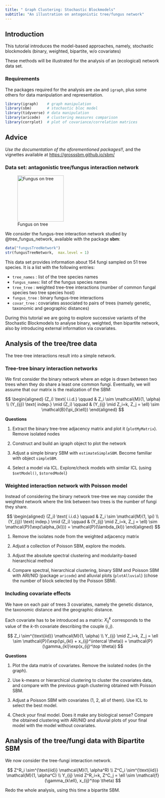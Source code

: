 ```yaml
---
title: " Graph Clustering: Stochastic Blockmodels"
subtitle: "An illustration on antogonistic tree/fungus network"
---
```


##  Introduction

This tutorial introduces the model-based approaches, namely, stochastic blockmodels (binary, weighted, bipartite, w/o covariates)

These methods will be illustrated for the analysis of an (ecological) network data set.

###  Requirements

The packages required for the analysis are `sbm` and `igraph`, plus some others for data manipulation and representation. 

```r
library(igraph)    # graph manipulation
library(sbm)       # stochastic bloc model
library(tidyverse) # data manipulation
library(aricode)   # clustering measures comparison
library(corrplot)  # plot of covariance/correlation matrices
```

::: {.callout-info}
## Advice

*Use the documentation of the aforementioned packages!!*, and the vignettes available at [https://grosssbm.github.io/sbm/](https://grosssbm.github.io/sbm/)

:::

### Data set: antagonistic tree/fungus interaction network

![Fungus on tree](Tree-Fungus.jpg){width=150px} 

We consider the fungus-tree interaction network studied by @tree_fungus_network, available with the package **sbm**:

```r
data("fungusTreeNetwork")
str(fungusTreeNetwork,  max.level = 1)
```

This data set provides information about $154$ fungi sampled on $51$ tree species. It is a list with the following entries:

- `tree_names` : list of the tree species names
- `fungus_names`: list of the fungus species names
- `tree_tree` : weighted tree-tree interactions (number of common fungal species two tree species host)
- `fungus_tree` : binary fungus-tree interactions
- `covar_tree` : covariates associated to pairs of trees (namely genetic, taxonomic and geographic distances)

During this tutorial we are going to explore successive variants of the Stochastic Blockmodels to analyse binary, weighted, then bipartite network, also by introducing external information via covariates.

## Analysis of the tree/tree data

The tree-tree interactions result into a simple network.

### Tree-tree binary interaction networks

We first consider the binary network where an edge is drawn between two trees when they do share a least one common fungi. Eventually, we will assume that our matrix is the realization of the SBM: 

$$
\begin{aligned}
 (Z_i) \text{ i.i.d.} \qquad & Z_i \sim \mathcal{M}(1, \alpha) \\
 (Y_{ij}) \text{ indep.} \mid (Z_i) \qquad & (Y_{ij} \mid Z_i=k, Z_j = \ell) \sim \mathcal{B}(\pi_{k\ell})
\end{aligned}
$$

**Questions**

1. Extract the binary tree-tree adjacency matrix and plot it (`plotMyMatrix`). Remove isolated nodes

2. Construct and build an igraph object to plot the network 

3. Adjust a simple binary SBM with `estimateSimpleSBM`. Become familiar with object `simpleSBM`.

4. Select a model via ICL. Explore/check models with similar ICL (using `$setModel()`, `$storedModel`)

### Weighted interaction network with Poisson model

Instead of considering the binary network tree-tree we may consider the weighted network where the link between two trees is the number of fungi they share.

$$
\begin{aligned}
 (Z_i) \text{ i.i.d.} \qquad & Z_i \sim \mathcal{M}(1, \pi) \\
 (Y_{ij}) \text{ indep.} \mid (Z_i) \qquad & (Y_{ij} \mid Z_i=k, Z_j = \ell) \sim \mathcal{P}(\exp(\alpha_{kl})) = \mathcal{P}(\lambda_{kl})
\end{aligned}
$$

1. Remove the isolates node from the weighted adjacency matrix

2. Adjust a collection of Poisson SBM, explore the models.

3. Adjust the absolute spectral clustering and modularity-based hierarchical method

4. Compare spectral, hierarchical clustering, binary SBM and Poisson SBM with ARI/NID (package `aricode`) and alluvial plots (`plotAlluvial`) (chose the number of block selected by the Poisson SBM).

### Including covariate effects

We have on each pair of trees 3 covariates, namely the genetic distance, the taxonomic
distance and the geographic distance.

Each covariate has to be introduced as a  matrix: $X^k_{ij}$ corresponds to the value of the $k$-th covariate describing the couple $(i,j)$.

$$
Z_i \sim^{\text{iid}} \mathcal{M}(1, \alpha) \\
Y_{ij} \mid Z_i=k, Z_j = \ell \sim \mathcal{P}(\exp(\pi_{kl} + x_{ij}^\intercal \theta)) = \mathcal{P}(\gamma_{kl}\exp(x_{ij}^\top \theta))
$$

**Questions**

1. Plot the data matrix of covariates. Remove the isolated nodes (in the graph).

2. Use k-means or hierarchical clustering to cluster the covariates data, and compare with the previous graph clustering obtained with Poisson SBM.

3. Adjust a Poisson SBM with covariates (1, 2, all of them). Use ICL to select the best model.

4. Check your final model. Does it make any biological sense? Compare the obtained clustering with ARI/NID and alluvial plots of your final model with the model without covariates. 

## Analysis of the tree/fungi data with Bipartite SBM

We now consider the tree-fungi interaction network.

$$
Z^R_i \sim^{\text{iid}} \mathcal{M}(1, \alpha^R) \\
Z^C_i \sim^{\text{iid}} \mathcal{M}(1, \alpha^C) \\
Y_{ij} \mid Z^R_i=k, Z^C_j = \ell \sim \mathcal{f}(\gamma_{k\ell}, x_{ij}^\top \theta)
$$

Redo the whole analysis, using this time a bipartite SBM.

